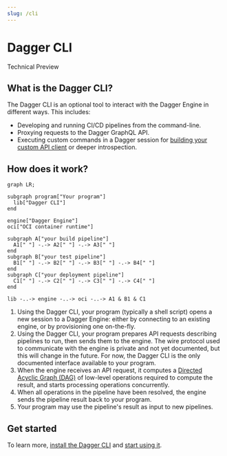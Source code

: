 ```yaml
---
slug: /cli
---
```


# Dagger CLI

<div class="status-badge">Technical Preview</div>

## What is the Dagger CLI?

The Dagger CLI is an optional tool to interact with the Dagger Engine in different ways. This includes:

* Developing and running CI/CD pipelines from the command-line.
* Proxying requests to the Dagger GraphQL API.
* Executing custom commands in a Dagger session for [building your custom API client](../api/254103-build-custom-client.mdx) or deeper introspection.

## How does it work?

```mermaid
graph LR;

subgraph program["Your program"]
  lib["Dagger CLI"]
end

engine["Dagger Engine"]
oci["OCI container runtime"]

subgraph A["your build pipeline"]
  A1[" "] -.-> A2[" "] -.-> A3[" "]
end
subgraph B["your test pipeline"]
  B1[" "] -.-> B2[" "] -.-> B3[" "] -.-> B4[" "]
end
subgraph C["your deployment pipeline"]
  C1[" "] -.-> C2[" "] -.-> C3[" "] -.-> C4[" "]
end

lib -..-> engine -..-> oci -..-> A1 & B1 & C1
```

1. Using the Dagger CLI, your program (typically a shell script) opens a new session to a Dagger Engine: either by connecting to an existing engine, or by provisioning one on-the-fly.
2. Using the Dagger CLI, your program prepares API requests describing pipelines to run, then sends them to the engine. The wire protocol used to communicate with the engine is private and not yet documented, but this will change in the future. For now, the Dagger CLI is the only documented interface available to your program.
3. When the engine receives an API request, it computes a [Directed Acyclic Graph (DAG)](https://en.wikipedia.org/wiki/Directed_acyclic_graph) of low-level operations required to compute the result, and starts processing operations concurrently.
4. When all operations in the pipeline have been resolved, the engine sends the pipeline result back to your program.
5. Your program may use the pipeline's result as input to new pipelines.

## Get started

To learn more, [install the Dagger CLI](./465058-install.mdx) and [start using it](./389936-run-pipelines-cli.md).
